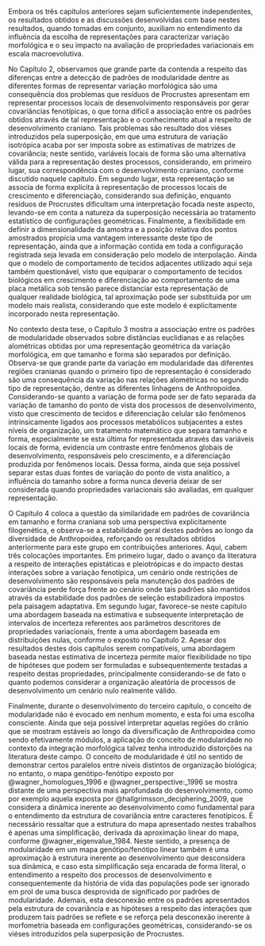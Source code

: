 Embora os três capítulos anteriores sejam suficientemente independentes, os resultados obtidos e as discussões desenvolvidas com base nestes resultados, quando tomadas em conjunto, auxiliam no entendimento da influência da escolha de representações para caracterizar variação morfológica e o seu impacto na avaliação de propriedades variacionais em escala macroevolutiva.

No Capítulo 2, observamos que grande parte da contenda a respeito das diferenças entre a detecção de padrões de modularidade dentre as diferentes formas de representar variação morfológica são uma consequência dos problemas que resíduos de Procrustes apresentam em representar processos locais de desenvolvimento responsáveis por gerar covariâncias fenotípicas, o que torna difícil a associação entre os padrões obtidos através de tal representação e o conhecimento atual a respeito de desenvolvimento craniano.
Tais problemas são resultado dos viéses introduzidos pela superposição, em que uma estrutura de variação isotrópica acaba por ser imposta sobre as estimativas de matrizes de covariância; neste sentido, variáveis locais de forma são uma alternativa válida para a representação destes processos, considerando, em primeiro lugar, sua correspondência com o desenvolvimento craniano, conforme discutido naquele capítulo.
Em segundo lugar, esta representação se associa de forma explícita à representação de processos locais de crescimento e diferenciação, considerando sua definição, enquanto resíduos de Procrustes dificultam uma interpretação focada neste aspecto, levando-se em conta a natureza da superposição necessária ao tratamento estatístico de configurações geométricas.
Finalmente, a flexibilidade em definir a dimensionalidade da amostra e a posição relativa dos pontos amostrados propicia uma vantagem interessante deste tipo de representação, ainda que a informação contida em toda a configuração registrada seja levada em consideração pelo modelo de interpolação.
Ainda que o modelo de comportamento de tecidos adjacentes utilizado aqui seja também questionável, visto que equiparar o comportamento de tecidos biológicos em crescimento e diferenciação ao comportamento de uma placa metálica sob tensão parece distanciar esta representação de qualquer realidade biológica, tal aproximação pode ser substituida por um modelo mais realista, considerando que este modelo é explicitamente incorporado nesta representação.

No contexto desta tese, o Capítulo 3 mostra a associação entre os padrões de modularidade observados sobre distâncias euclidianas e as relações alométricas obtidas por uma representação geométrica da variação morfológica, em que tamanho e forma são separados por definição. 
Observa-se que grande parte da variação em modularidade das diferentes regiões cranianas quando o primeiro tipo de representação é considerado são uma consequência da variação nas relações alométricas no segundo tipo de representação, dentre as diferentes linhagens de Anthropoidea.
Considerando-se quanto a variação de forma pode ser de fato separada da variação de tamanho do ponto de vista dos processos de desenvolvimento, visto que crescimento de tecidos e diferenciação celular são fenômenos intrinsicamente ligados aos processos metabólicos subjacentes a estes níveis de organização, um tratamento matemático que separa tamanho e forma, especialmente se esta última for representada através das variáveis locais de forma, evidencia um contraste entre fenômenos globais de desenvolvimento, responsáveis pelo crescimento, e a diferenciação produzida por fenômenos locais.
Dessa forma, ainda que seja possível separar estas duas fontes de variação do ponto de vista analítico, a influência do tamanho sobre a forma nunca deveria deixar de ser considerada quando propriedades variacionais são avaliadas, em qualquer representação.

O Capítulo 4 coloca a questão da similaridade em padrões de covariância em tamanho e forma craniana sob uma perspectiva explicitamente filogenética, e observa-se a estabilidade geral destes padrões ao longo da diversidade de Anthropoidea, reforçando os resultados obtidos anteriormente para este grupo em contribuições anteriores.
Aqui, cabem três colocações importantes.
Em primeiro lugar, dado o avanço da literatura a respeito de interações epistáticas e pleiotrópicas e do impacto destas interações sobre a variação fenotípica, um cenário onde restrições de desenvolvimento são responsáveis pela manutenção dos padrões de covariância perde força frente ao cenário onde tais padrões são mantidos através da estabilidade dos padrões de seleção estabilizadora impostos pela paisagem adaptativa.
Em segundo lugar, favorece-se neste capítulo uma abordagem baseada na estimativa e subsequente interpretação de intervalos de incerteza referentes aos parâmetros descritores de propriedades variacionais, frente a uma abordagem baseada em distribuições nulas, conforme o exposto no Capítulo 2.
Apesar dos resultados destes dois capítulos serem compatíveis, uma abordagem baseada nestas estimativa de incerteza permite maior flexibilidade no tipo de hipóteses que podem ser formuladas e subsequentemente testadas a respeito destas propriedades, principalmente considerando-se de fato o quanto podemos considerar a organização aleatória de processos de desenvolvimento um cenário nulo realmente válido.

Finalmente, durante o desenvolvimento do terceiro capítulo, o conceito de modularidade não é evocado em nenhum momento, e esta foi uma escolha consciente.
Ainda que seja possível interpretar aquelas regiões do crânio que se mostram estáveis ao longo da diversificação de Anthropoidea como sendo efetivamente módulos, a aplicação do conceito de modularidade no contexto da integração morfológica talvez tenha introduzido distorções na literatura deste campo.
O conceito de modularidade é útil no sentido de demonstrar certos paralelos entre níveis distintos de organização biológica; no entanto, o mapa genótipo-fenótipo exposto por @wagner_homologues_1996 e @wagner_perspective:_1996 se mostra distante de uma perspectiva mais aprofundada do desenvolvimento, como por exemplo aquela exposta por @hallgrimsson_deciphering_2009, que considera a dinâmica inerente ao desenvolvimento como fundamental para o entendimento da estrutura de covariância entre caracteres fenotípicos.
É necessário ressaltar que a estrutura do mapa apresentado nestes trabalhos é apenas uma simplificação, derivada da aproximação linear do mapa, conforme @wagner_eigenvalue_1984.
Neste sentido, a presença de modularidade em um mapa genótipo/fenótipo linear também é uma aproximação à estrutura inerente ao desenvolvimento que desconsidera sua dinâmica, e caso esta simplificação seja encarada de forma literal, o entendimento a respeito dos processos de desenvolvimento e consequentemente da história de vida das populações pode ser ignorado em prol de uma busca desprovida de significado por padrões de modularidade.
Ademais, esta desconexão entre os padrões apresentados pela estrutura de covariância e as hipóteses a respeito das interações que produzem tais padrões se reflete e se reforça pela desconexão inerente à morfometria baseada em configurações geométricas, considerando-se os viéses introduzidos pela superposição de Procrustes.
